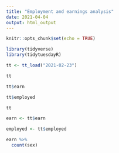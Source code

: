 ---
title: "Employment and earnings analysis"
date: 2021-04-04
output: html_output
---


```{r setup, include=FALSE}

knitr::opts_chunk$set(echo = TRUE)

library(tidyverse)
library(tidytuesdayR)

```




```{r Load}

tt <- tt_load("2021-02-23")

```

```{r}
tt

tt$earn

tt$employed
```

```{r}
tt

earn <- tt$earn

employed <- tt$employed
```

```{r}
earn %>% 
  count(sex)
```

